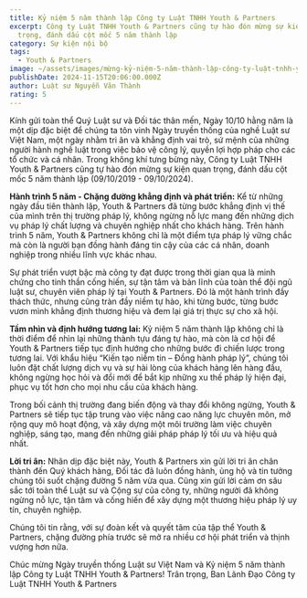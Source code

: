```yaml
---
title: Kỷ niệm 5 năm thành lập Công ty Luật TNHH Youth & Partners
excerpt: Công ty Luật TNHH Youth & Partners cũng tự hào đón mừng sự kiện quan
  trọng, đánh dấu cột mốc 5 năm thành lập
category: Sự kiện nội bộ
tags:
  - Youth & Partners
image: ~/assets/images/mừng-kỷ-niệm-5-năm-thành-lập-công-ty-luật-tnhh-youth-partners-chặng-đường-05-năm-phát-triển.jpg
publishDate: 2024-11-15T20:06:00.000Z
author: Luật sư Nguyễn Văn Thành
rating: 5
---
```


<YouTube id="oMpJxJ3JTSE" />

Kính gửi toàn thể Quý Luật sư và Đối tác thân mến,
Ngày 10/10 hằng năm là một dịp đặc biệt để chúng ta tôn vinh Ngày truyền thống của nghề Luật sư Việt Nam, một ngày nhằm tri ân và khẳng định vai trò, sứ mệnh của những người hành nghề luật trong việc bảo vệ công lý, quyền lợi hợp pháp cho các tổ chức và cá nhân. Trong không khí tưng bừng này, Công ty Luật TNHH Youth & Partners cũng tự hào đón mừng sự kiện quan trọng, đánh dấu cột mốc 5 năm thành lập (09/10/2019 - 09/10/2024).

**Hành trình 5 năm - Chặng đường khẳng định và phát triển:**
Kể từ những ngày đầu tiên thành lập, Youth & Partners đã từng bước khẳng định vị thế của mình trên thị trường pháp lý, không ngừng nỗ lực mang đến những dịch vụ pháp lý chất lượng và chuyên nghiệp nhất cho khách hàng. Trên hành trình 5 năm, Youth & Partners không chỉ là một điểm tựa pháp lý vững chắc mà còn là người bạn đồng hành đáng tin cậy của các cá nhân, doanh nghiệp trong nhiều lĩnh vực khác nhau.

Sự phát triển vượt bậc mà công ty đạt được trong thời gian qua là minh chứng cho tinh thần cống hiến, sự tận tâm và bản lĩnh của toàn thể đội ngũ luật sư, chuyên viên pháp lý tại Youth & Partners. Đó là một hành trình đầy thách thức, nhưng cũng tràn đầy niềm tự hào, khi từng bước, từng bước vươn mình khẳng định thương hiệu và đem lại giá trị thực sự cho xã hội.

**Tầm nhìn và định hướng tương lai:**
Kỷ niệm 5 năm thành lập không chỉ là thời điểm để nhìn lại những thành tựu đáng tự hào, mà còn là cơ hội để Youth & Partners tiếp tục định hướng cho những bước đi chiến lược trong tương lai. Với khẩu hiệu “Kiến tạo niềm tin – Đồng hành pháp lý”, chúng tôi luôn đặt chất lượng dịch vụ và sự hài lòng của khách hàng lên hàng đầu, không ngừng học hỏi và đổi mới để bắt kịp những xu thế pháp lý hiện đại, phục vụ tốt hơn cho mọi nhu cầu của khách hàng.

Trong bối cảnh thị trường đang biến động và thay đổi không ngừng, Youth & Partners sẽ tiếp tục tập trung vào việc nâng cao năng lực chuyên môn, mở rộng quy mô hoạt động, và xây dựng một môi trường làm việc chuyên nghiệp, sáng tạo, mang đến những giải pháp pháp lý tối ưu và hiệu quả nhất.

**Lời tri ân:**
Nhân dịp đặc biệt này, Youth & Partners xin gửi lời tri ân chân thành đến Quý khách hàng, Đối tác đã luôn đồng hành, ủng hộ và tin tưởng chúng tôi suốt chặng đường 5 năm vừa qua. Cũng xin gửi lời cảm ơn sâu sắc tới toàn thể Luật sư và Cộng sự của công ty, những người đã không ngừng nỗ lực, tận tâm và cống hiến để xây dựng một thương hiệu pháp lý uy tín, chuyên nghiệp.

Chúng tôi tin rằng, với sự đoàn kết và quyết tâm của tập thể Youth & Partners, chặng đường phía trước sẽ mở ra nhiều cơ hội phát triển và thịnh vượng hơn nữa.

Chúc mừng Ngày truyền thống Luật sư Việt Nam và Kỷ niệm 5 năm thành lập Công ty Luật TNHH Youth & Partners!
Trân trọng,
Ban Lãnh Đạo Công ty Luật TNHH Youth & Partners
